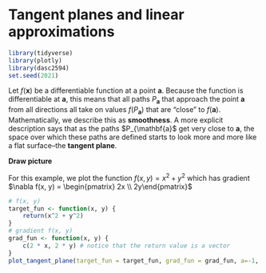 # Tangent planes and linear approximations

```r
library(tidyverse)
library(plotly)
library(dasc2594)
set.seed(2021)
```

Let $f(\mathbf{x})$ be a differentiable function at a point $\mathbf{a}$. Because the function is differentiable at $\mathbf{a}$, this means that all paths $P_\mathbf{a}$ that approach the point $\mathbf{a}$ from all directions all take on values $f(P_\mathbf{a})$ that are "close" to $f(\mathbf{a})$. Mathematically, we describe this as **smoothness**. A more explicit description says that as the paths $P_{\mathbf{a}$ get very close to $\mathbf{a}$, the space over which these paths are defined starts to look more and more like a flat surface--the **tangent plane**.

**Draw picture**


:::{.example}
For this example, we plot the function $f(x, y) = x^2 + y^2$ which has gradient $\nabla f(x, y) = \begin{pmatrix} 2x \\ 2y\end{pmatrix}$
```r
# f(x, y)
target_fun <- function(x, y) {
    return(x^2 + y^2)
}
# gradient f(x, y)
grad_fun <- function(x, y) {
    c(2 * x, 2 * y) # notice that the return value is a vector
}
plot_tangent_plane(target_fun = target_fun, grad_fun = grad_fun, a=-1, b = 1)
```
:::